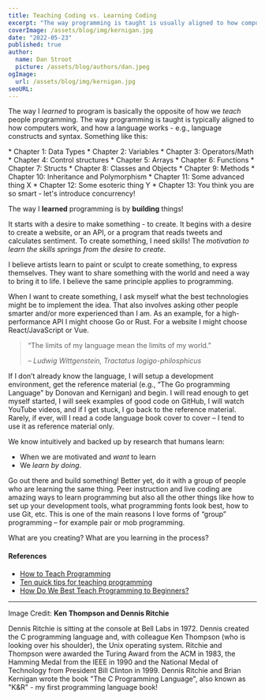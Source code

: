 ```yaml
---
title: Teaching Coding vs. Learning Coding
excerpt: "The way programming is taught is usually aligned to how computers work (why variables are 16, 32 or 64 bits) and language constructs and syntax. However, the way I learned coding was not how we teach coding. I learned by building things. What motivates learning for beginners?"
coverImage: /assets/blog/img/kernigan.jpg
date: "2022-05-23"
published: true
author:
  name: Dan Stroot
  picture: /assets/blog/authors/dan.jpeg
ogImage:
  url: /assets/blog/img/kernigan.jpg
seoURL:
---
```


The way I _learned_ to program is basically the opposite of how we _teach_ people programming. The way programming is taught is typically aligned to how computers work, and how a language works - e.g., language constructs and syntax. Something like this:

<span className="text-base">
  * Chapter 1: Data Types * Chapter 2: Variables * Chapter 3: Operators/Math *
  Chapter 4: Control structures * Chapter 5: Arrays * Chapter 6: Functions *
  Chapter 7: Structs * Chapter 8: Classes and Objects * Chapter 9: Methods *
  Chapter 10: Inheritance and Polymorphism * Chapter 11: Some advanced thing X *
  Chapter 12: Some esoteric thing Y * Chapter 13: You think you are so smart -
  let's introduce concurrency!
</span>

The way I **learned** programming is by **building** things!

It starts with a desire to make something - to create. It begins with a desire to create a website, or an API, or a program that reads tweets and calculates sentiment. To create something, I need skills! The _motivation to learn the skills springs from the desire to create_.

I believe artists learn to paint or sculpt to create something, to express themselves. They want to share something with the world and need a way to bring it to life. I believe the same principle applies to programming.

When I want to create something, I ask myself what the best technologies might be to implement the idea. That also involves asking other people smarter and/or more experienced than I am. As an example, for a high-performance API I might choose Go or Rust. For a website I might choose React/JavaScript or Vue.

> ​“The limits of my language mean the limits of my world.”
>
> <cite>– Ludwig Wittgenstein, Tractatus logigo-philosphicus</cite>

If I don’t already know the language, I will setup a development environment, get the reference material (e.g., “The Go programming Language” by Donovan and Kernigan) and begin. I will read enough to get myself started, I will seek examples of good code on GitHub, I will watch YouTube videos, and if I get stuck, I go back to the reference material. Rarely, if ever, will I read a code language book cover to cover – I tend to use it as reference material only.

We know intuitively and backed up by research that humans learn:

- When we are motivated and _want_ to learn
- We _learn by doing_.

Go out there and build something! Better yet, do it with a group of people who are learning the same thing. Peer instruction and live coding are amazing ways to learn programming but also all the other things like how to set up your development tools, what programming fonts look best, how to use Git, etc. This is one of the main reasons I love forms of “group” programming – for example pair or mob programming.

What are you creating? What are you learning in the process?

#### References

- [How to Teach Programming](https://www.codementor.io/@npostolovski/how-to-teach-programming-pvgpdtoed)
- [Ten quick tips for teaching programming](https://www.ncbi.nlm.nih.gov/pmc/articles/PMC5886386/)
- [How Do We Best Teach Programming to Beginners?](https://casabona.org/2018/02/how-do-we-best-teach-programming-to-beginners/)

---

Image Credit: **Ken Thompson and Dennis Ritchie**

<span className="text-sm">
  Dennis Ritchie is sitting at the console at Bell Labs in 1972. Dennis created
  the C programming language and, with colleague Ken Thompson (who is looking
  over his shoulder), the Unix operating system. Ritchie and Thompson were
  awarded the Turing Award from the ACM in 1983, the Hamming Medal from the IEEE
  in 1990 and the National Medal of Technology from President Bill Clinton in
  1999. Dennis Ritchie and Brian Kernigan wrote the book "The C Programming
  Language", also known as "K&R" - my first programming language book!
</span>
